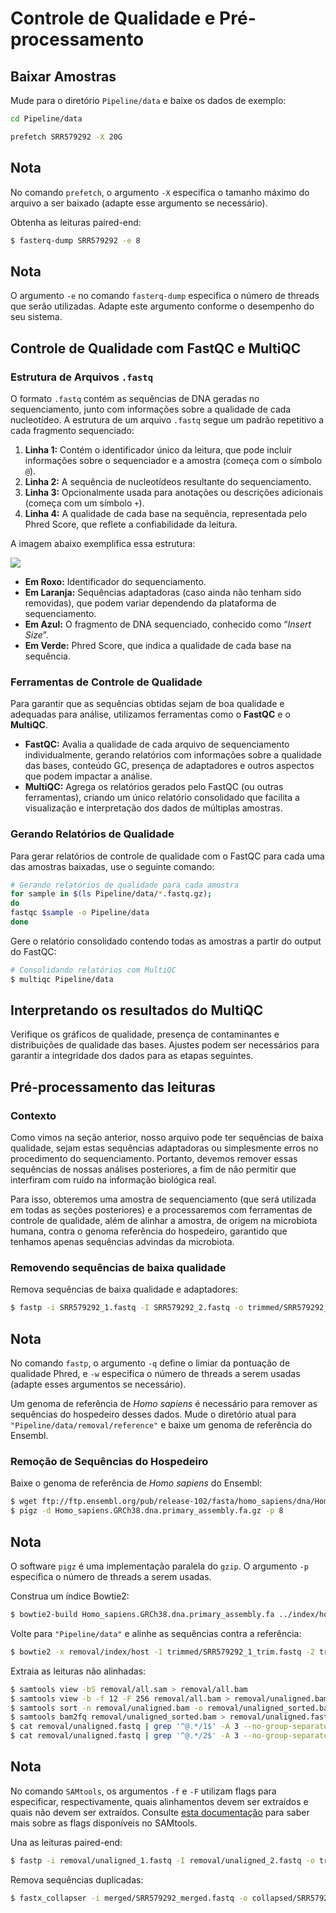 # Controle de Qualidade e Pré-processamento

## Baixar Amostras

Mude para o diretório `Pipeline/data` e baixe os dados de exemplo:

``` bash
cd Pipeline/data

prefetch SRR579292 -X 20G  
```

::: callout-note
## Nota

No comando `prefetch`, o argumento `-X` especifica o tamanho máximo do arquivo a ser baixado (adapte esse argumento se necessário).  
:::

Obtenha as leituras paired-end:  

```bash
$ fasterq-dump SRR579292 -e 8  
```

::: callout-note
## Nota

O argumento `-e` no comando `fasterq-dump` especifica o número de threads que serão utilizadas. Adapte este argumento conforme o desempenho do seu sistema.
:::

## Controle de Qualidade com FastQC e MultiQC

### Estrutura de Arquivos `.fastq`

O formato `.fastq` contém as sequências de DNA geradas no sequenciamento, junto com informações sobre a qualidade de cada nucleotídeo. A estrutura de um arquivo `.fastq` segue um padrão repetitivo a cada fragmento sequenciado:

1.  **Linha 1:** Contém o identificador único da leitura, que pode incluir informações sobre o sequenciador e a amostra (começa com o símbolo `@`).
2.  **Linha 2:** A sequência de nucleotídeos resultante do sequenciamento.
3.  **Linha 3:** Opcionalmente usada para anotações ou descrições adicionais (começa com um símbolo `+`).
4.  **Linha 4:** A qualidade de cada base na sequência, representada pelo Phred Score, que reflete a confiabilidade da leitura.

A imagem abaixo exemplifica essa estrutura:

![](images/fastq_example.png){fig-align="center"}

-   **Em Roxo:** Identificador do sequenciamento.
-   **Em Laranja:** Sequências adaptadoras (caso ainda não tenham sido removidas), que podem variar dependendo da plataforma de sequenciamento.
-   **Em Azul:** O fragmento de DNA sequenciado, conhecido como "*Insert Size*".
-   **Em Verde:** Phred Score, que indica a qualidade de cada base na sequência.

### Ferramentas de Controle de Qualidade

Para garantir que as sequências obtidas sejam de boa qualidade e adequadas para análise, utilizamos ferramentas como o **FastQC** e o **MultiQC**.

-   **FastQC:** Avalia a qualidade de cada arquivo de sequenciamento individualmente, gerando relatórios com informações sobre a qualidade das bases, conteúdo GC, presença de adaptadores e outros aspectos que podem impactar a análise.
-   **MultiQC:** Agrega os relatórios gerados pelo FastQC (ou outras ferramentas), criando um único relatório consolidado que facilita a visualização e interpretação dos dados de múltiplas amostras.

### Gerando Relatórios de Qualidade

Para gerar relatórios de controle de qualidade com o FastQC para cada uma das amostras baixadas, use o seguinte comando:

``` bash
# Gerando relatórios de qualidade para cada amostra
for sample in $(ls Pipeline/data/*.fastq.gz); 
do
fastqc $sample -o Pipeline/data
done
```

Gere o relatório consolidado contendo todas as amostras a partir do output do FastQC:

``` bash
# Consolidando relatórios com MultiQC 
$ multiqc Pipeline/data
```

::: callout-tip
## Interpretando os resultados do MultiQC

Verifique os gráficos de qualidade, presença de contaminantes e distribuições de qualidade das bases. Ajustes podem ser necessários para garantir a integridade dos dados para as etapas seguintes.
:::

## Pré-processamento das leituras

### Contexto

Como vimos na seção anterior, nosso arquivo pode ter sequências de baixa qualidade, sejam estas sequências adaptadoras ou simplesmente erros no procedimento do sequenciamento. Portanto, devemos remover essas sequências de nossas análises posteriores,
a fim de não permitir que interfiram com ruído na informação biológica real.

Para isso, obteremos uma amostra de sequenciamento (que será utilizada em todas as seções posteriores) e a processaremos com
ferramentas de controle de qualidade, além de alinhar a amostra, de origem na microbiota humana, contra o genoma referência do 
hospedeiro, garantido que tenhamos apenas sequências advindas da microbiota.

### Removendo sequências de baixa qualidade 

Remova sequências de baixa qualidade e adaptadores:  

```bash
$ fastp -i SRR579292_1.fastq -I SRR579292_2.fastq -o trimmed/SRR579292_1_trim.fastq -O trimmed/SRR579292_2_trim.fastq -q 20 -w 8 --detect_adapter_for_pe -h trimmed/report.html -j trimmed/fastp.json  
```

::: callout-note
## Nota

No comando `fastp`, o argumento `-q` define o limiar da pontuação de qualidade Phred, e `-w` especifica o número de threads a serem usadas (adapte esses argumentos se necessário).  
:::

Um genoma de referência de *Homo sapiens* é necessário para remover as sequências do hospedeiro desses dados. Mude o diretório atual para `"Pipeline/data/removal/reference"` e baixe um genoma de referência do Ensembl.

### Remoção de Sequências do Hospedeiro  

Baixe o genoma de referência de *Homo sapiens* do Ensembl:  

```bash
$ wget ftp://ftp.ensembl.org/pub/release-102/fasta/homo_sapiens/dna/Homo_sapiens.GRCh38.dna.primary_assembly.fa.gz  
$ pigz -d Homo_sapiens.GRCh38.dna.primary_assembly.fa.gz -p 8  
```

::: callout-note
## Nota

O software `pigz` é uma implementação paralela do `gzip`. O argumento `-p` especifica o número de threads a serem usadas.  
:::

Construa um índice Bowtie2:  

```bash
$ bowtie2-build Homo_sapiens.GRCh38.dna.primary_assembly.fa ../index/host --threads 8  
```

Volte para `"Pipeline/data"` e alinhe as sequências contra a referência:  

```bash
$ bowtie2 -x removal/index/host -1 trimmed/SRR579292_1_trim.fastq -2 trimmed/SRR579292_2_trim.fastq -S removal/all.sam -p 8  
```

Extraia as leituras não alinhadas:  

```bash
$ samtools view -bS removal/all.sam > removal/all.bam  
$ samtools view -b -f 12 -F 256 removal/all.bam > removal/unaligned.bam  
$ samtools sort -n removal/unaligned.bam -o removal/unaligned_sorted.bam  
$ samtools bam2fq removal/unaligned_sorted.bam > removal/unaligned.fastq  
$ cat removal/unaligned.fastq | grep '^@.*/1$' -A 3 --no-group-separator > removal/unaligned_1.fastq  
$ cat removal/unaligned.fastq | grep '^@.*/2$' -A 3 --no-group-separator > removal/unaligned_2.fastq  
```

::: callout-note
## Nota

No comando `SAMtools`, os argumentos `-f` e `-F` utilizam flags para especificar, respectivamente, quais alinhamentos devem ser extraídos e quais não devem ser extraídos. Consulte [esta documentação](http://broadinstitute.github.io/picard/explain-flags.html) para saber mais sobre as flags disponíveis no SAMtools.  
:::


Una as leituras paired-end:  

```bash
$ fastp -i removal/unaligned_1.fastq -I removal/unaligned_2.fastq -o trimmed/unmerged_1.fastq -O trimmed/unmerged_2.fastq -q 20 -w 8 --detect_adapter_for_pe -h trimmed/report2.html -j trimmed/fastp2.json -m --merged_out merged/SRR579292_merged.fastq  
```

Remova sequências duplicadas:  

```bash
$ fastx_collapser -i merged/SRR579292_merged.fastq -o collapsed/SRR579292.fasta  
```